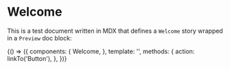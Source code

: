 
<Meta title="Welcome" />

# Welcome

This is a test document written in MDX that defines a `Welcome` story wrapped in a `Preview` doc block:

<Preview withToolbar>
  <Story name="to Storybook">
    {() => ({
      components: {
        Welcome,
      },
      template: '<welcome :showApp="action" />',
      methods: {
        action: linkTo('Button'),
      },
    })}
  </Story>
</Preview>
